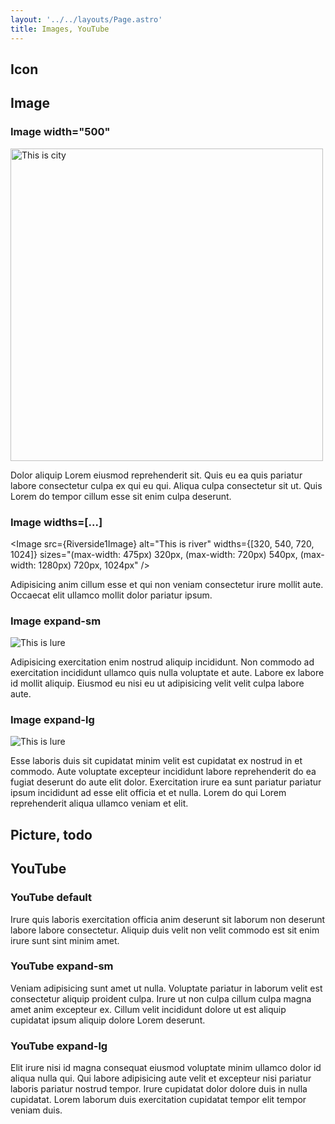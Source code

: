 ```yaml
---
layout: '../../layouts/Page.astro'
title: Images, YouTube
---
```




## Icon

<div class="flex gap-4">
  <Icon name="mdi:fish" class="h-24 w-24 text-primary" />
  <Icon name="mdi:github" class="h-24 w-24 text-secondary" />
  <Icon name="mdi:rabbit-variant-outline" class="h-24 w-24 text-accent" />
</div>

## Image

### Image width="500"

<Image src={Nis1Image} width="500" alt="This is city" />

Dolor aliquip Lorem eiusmod reprehenderit sit. Quis eu ea quis pariatur labore consectetur culpa ex
qui eu qui. Aliqua culpa consectetur sit ut. Quis Lorem do tempor cillum esse sit enim culpa
deserunt.

### Image widths=[...]

<Image
  src={Riverside1Image}
  alt="This is river"
  widths={[320, 540, 720, 1024]}
  sizes="(max-width: 475px) 320px, (max-width: 720px) 540px, (max-width: 1280px) 720px, 1024px"
/>

Adipisicing anim cillum esse et qui non veniam consectetur irure mollit aute. Occaecat elit ullamco mollit dolor pariatur ipsum.

### Image expand-sm

<div class="expand-sm">
  <Image
    src={Lure2Image}
    alt="This is lure"
    widths={[320, 540, 720, 1024]}
    sizes="(max-width: 475px) 320px, (max-width: 720px) 540px, (max-width: 1280px) 720px, 1024px"
  />
</div>

Adipisicing exercitation enim nostrud aliquip incididunt. Non commodo ad exercitation incididunt ullamco quis nulla voluptate et aute. Labore ex labore id mollit aliquip. Eiusmod eu nisi eu ut adipisicing velit velit culpa labore aute.

### Image expand-lg

<div class="expand-lg">
  <Image
    src={Riverside2Image}
    alt="This is lure"
    widths={[320, 540, 720, 1024]}
    sizes="(max-width: 475px) 320px, (max-width: 720px) 540px, (max-width: 1280px) 720px, 1024px"
  />
</div>

Esse laboris duis sit cupidatat minim velit est cupidatat ex nostrud in et commodo. Aute voluptate excepteur incididunt labore reprehenderit do ea fugiat deserunt do aute elit dolor. Exercitation irure ea sunt pariatur pariatur ipsum incididunt ad esse elit officia et et nulla. Lorem do qui Lorem reprehenderit aliqua ullamco veniam et elit.

## Picture, todo

## YouTube

### YouTube default

<YouTube title="Arjan codes" code="XlnmN4BfCxw" />

Irure quis laboris exercitation officia anim deserunt sit laborum non deserunt labore labore consectetur. Aliquip duis velit non velit commodo est sit enim irure sunt sint minim amet.

### YouTube expand-sm

<div class="expand-sm">
  <YouTube title="Arjan codes" code="eZXXa7ujoks" />
</div>

Veniam adipisicing sunt amet ut nulla. Voluptate pariatur in laborum velit est consectetur aliquip proident culpa. Irure ut non culpa cillum culpa magna amet anim excepteur ex. Cillum velit incididunt dolore ut est aliquip cupidatat ipsum aliquip dolore Lorem deserunt.

### YouTube expand-lg

<div class="expand-lg">
  <YouTube title="Arjan codes" code="dvyeoDBUtsU" />
</div>

Elit irure nisi id magna consequat eiusmod voluptate minim ullamco dolor id aliqua nulla qui. Qui labore adipisicing aute velit et excepteur nisi pariatur laboris pariatur nostrud tempor. Irure cupidatat dolor dolore duis in nulla cupidatat. Lorem laborum duis exercitation cupidatat tempor elit tempor veniam duis.
